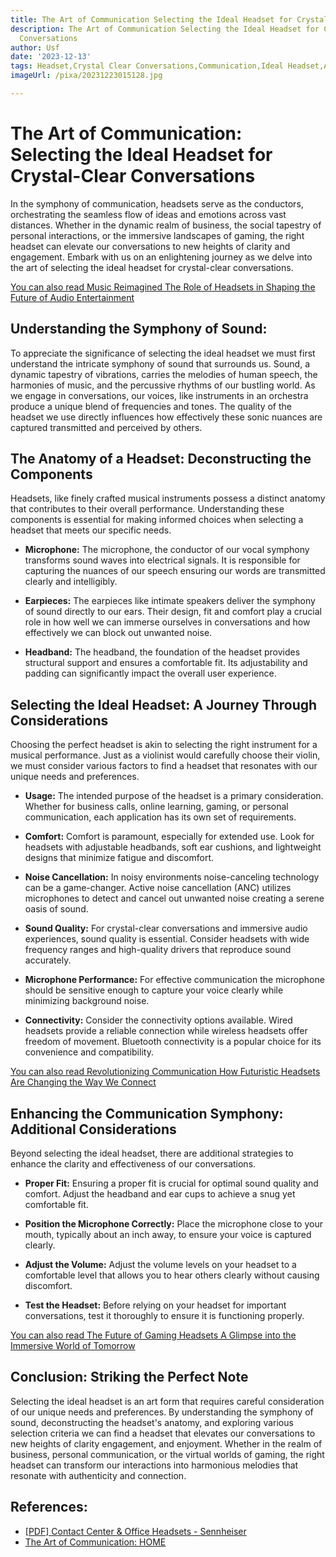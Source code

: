 ```yaml
---
title: The Art of Communication Selecting the Ideal Headset for Crystal-Clear Conversations
description: The Art of Communication Selecting the Ideal Headset for Crystal-Clear
  Conversations
author: Usf
date: '2023-12-13'
tags: Headset,Crystal Clear Conversations,Communication,Ideal Headset,Art of Communication
imageUrl: /pixa/20231223015128.jpg

---
```

#  The Art of Communication:  Selecting the Ideal Headset for Crystal-Clear Conversations

In the symphony of communication, headsets serve as the conductors, orchestrating the seamless flow of ideas and emotions across vast distances. Whether in the dynamic realm of business, the social tapestry of  personal interactions,  or the immersive  landscapes of gaming, the  right headset can elevate our conversations  to new heights of  clarity and engagement. Embark with us on an enlightening journey as we delve into  the art of selecting the ideal headset  for  crystal-clear conversations.

[You can also  read Music Reimagined The Role of Headsets in Shaping the Future of Audio Entertainment](Music%20Reimagined%20The%20Role%20of%20Headsets%20in%20Shaping%20the%20Future%20of%20Audio%20Entertainment)


## Understanding the Symphony of Sound:

To appreciate the significance of selecting  the ideal  headset we  must first understand  the intricate symphony of sound that surrounds us. Sound, a dynamic tapestry  of vibrations,  carries the melodies of human speech, the harmonies of music, and the  percussive rhythms of our bustling world. As we engage in conversations, our voices, like instruments in an orchestra produce  a unique blend of frequencies and tones. The quality of the headset we use directly influences how  effectively these sonic nuances are captured transmitted and perceived by others.

## The Anatomy of a Headset: Deconstructing the Components

Headsets,  like  finely crafted musical instruments possess  a distinct anatomy that contributes to their overall performance. Understanding these components is essential for making informed choices when selecting a headset that meets our specific needs.

* **Microphone:** The microphone, the conductor of our vocal symphony transforms  sound waves into electrical signals. It is  responsible for capturing  the nuances of our speech ensuring our words are transmitted clearly  and  intelligibly.

* **Earpieces:** The earpieces like intimate speakers deliver the symphony of sound directly  to  our ears. Their design, fit  and comfort play a crucial  role in how well we can immerse ourselves  in conversations  and how effectively we can block out unwanted noise.

* **Headband:** The headband, the foundation of the headset provides structural support and ensures a comfortable fit. Its adjustability and padding can significantly impact the overall user experience.

##  Selecting the Ideal Headset: A Journey Through Considerations

Choosing the perfect headset is akin to selecting the right instrument for a musical performance. Just as a violinist would carefully choose their violin, we must  consider various factors to find a headset that resonates with our  unique needs and preferences.

* **Usage:** The intended purpose of the headset is a primary  consideration. Whether for business calls, online learning, gaming, or personal communication, each application has its own set of requirements.

* **Comfort:** Comfort is paramount, especially for  extended use. Look for headsets with adjustable headbands, soft ear cushions, and lightweight designs  that minimize fatigue and discomfort.

* **Noise Cancellation:** In noisy  environments noise-canceling technology can be a game-changer. Active noise cancellation (ANC)  utilizes microphones to detect and cancel out unwanted noise creating a serene oasis  of sound.

* **Sound Quality:** For crystal-clear conversations and immersive audio  experiences, sound  quality is essential. Consider headsets with wide frequency ranges and high-quality drivers that reproduce sound accurately.

* **Microphone Performance:** For effective communication the microphone should be sensitive enough  to capture your voice clearly while minimizing background noise.

* **Connectivity:** Consider the connectivity options available. Wired  headsets provide a  reliable connection while wireless headsets offer  freedom of movement. Bluetooth connectivity is a popular choice  for its convenience and compatibility.

[You can also read Revolutionizing Communication How Futuristic Headsets Are Changing the Way  We Connect](Revolutionizing%20Communication%20How%20Futuristic%20Headsets%20Are%20Changing%20the%20Way%20We%20Connect)


## Enhancing the Communication Symphony: Additional  Considerations

Beyond selecting  the ideal headset, there are  additional strategies to enhance the clarity  and effectiveness of our conversations.

* **Proper Fit:**  Ensuring a proper fit is crucial for optimal sound quality and comfort.  Adjust the headband and ear cups to achieve a snug yet comfortable fit.

* **Position the Microphone Correctly:** Place the microphone close to  your mouth, typically  about an inch away, to ensure  your voice is captured clearly.

* **Adjust the Volume:**  Adjust  the volume  levels on your  headset to a comfortable level that allows you to hear others clearly  without  causing discomfort.

* **Test the Headset:** Before relying on your  headset  for important conversations, test it thoroughly to ensure it is functioning properly.

[You can also read The Future of Gaming  Headsets A  Glimpse into the Immersive World of Tomorrow](The%20Future%20of%20Gaming%20Headsets%20A%20Glimpse%20into%20the%20Immersive%20World%20of%20Tomorrow)


## Conclusion: Striking the Perfect Note

Selecting the ideal headset is an art form that requires careful consideration of our unique needs and preferences. By  understanding the symphony of sound, deconstructing the headset's anatomy, and exploring various selection criteria we can find a headset that elevates our conversations to new heights of clarity engagement, and  enjoyment. Whether in the realm of business, personal communication, or the virtual  worlds of gaming, the right headset  can transform  our interactions into harmonious melodies that resonate with authenticity  and connection.

## References:
- [[PDF] Contact Center & Office Headsets - Sennheiser](https://assets.sennheiser.com/downloads/download/file/8003/CCO_ComfortCalls_Brochure_16.05_US.pdf)
- [The Art of Communication: HOME](https://theartofcommunication.org/)

